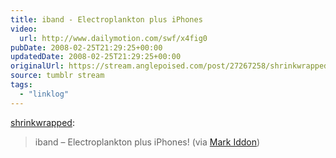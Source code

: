 ```yaml
---
title: iband - Electroplankton plus iPhones
video:
  url: http://www.dailymotion.com/swf/x4fig0
pubDate: 2008-02-25T21:29:25+00:00
updatedDate: 2008-02-25T21:29:25+00:00
originalUrl: https://stream.anglepoised.com/post/27267258/shrinkwrappediband-electroplankton-plus
source: tumblr stream
tags:
  - "linklog"
---
```


[shrinkwrapped][1]:

> iband &#8211; Electroplankton plus iPhones! (via [Mark Iddon][2])

[1]: http://tumblefeed.thair.net/post/27235068
[2]: http://markiddon.wordpress.com/2008/02/25/multiplatform-music-to-my-ears/
